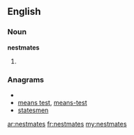==English==

===Noun===
'''nestmates'''

# {{plural of|[[nestmate]]}}

===Anagrams===
* {{alphagram|aeemnsstt}}
* [[means test#English|means test]], [[means-test#English|means-test]]
* [[statesmen#English|statesmen]]

[[ar:nestmates]]
[[fr:nestmates]]
[[my:nestmates]]